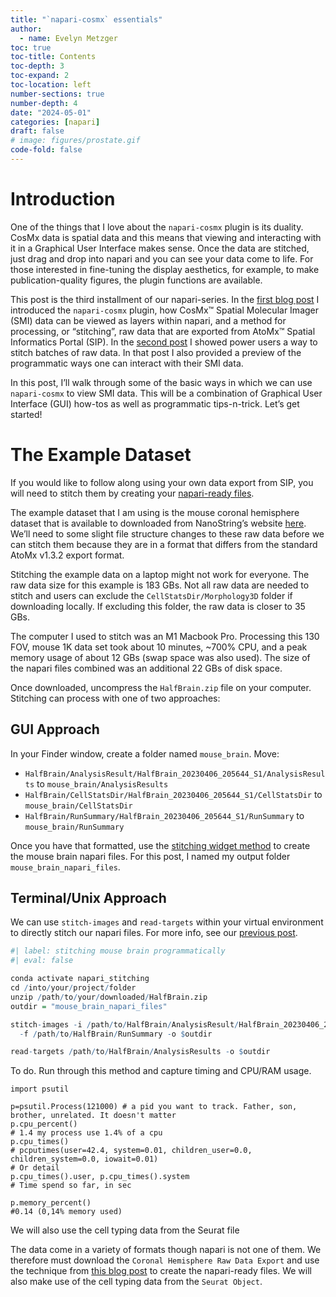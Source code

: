 ```yaml
---
title: "`napari-cosmx` essentials"
author:
  - name: Evelyn Metzger
toc: true
toc-title: Contents
toc-depth: 3
toc-expand: 2
toc-location: left
number-sections: true
number-depth: 4
date: "2024-05-01"
categories: [napari]
draft: false
# image: figures/prostate.gif
code-fold: false
---
```


# Introduction 

<!-- alt intro -->
One of the things that I love about the `napari-cosmx` plugin is its duality. CosMx
data is spatial data and this means that viewing and interacting with it in a Graphical User
Interface makes sense. Once the data are stitched, just drag and drop into napari
and you can see your data come to life. For those interested in fine-tuning the
display aesthetics, for example, to make publication-quality figures, the plugin
functions are available. 

This post is the third installment of our napari-series. In the [first blog post](../using-napari-for-cosmx-data/index.qmd){target="_blank"} I introduced the
`napari-cosmx` plugin, how CosMx&#8482; Spatial Molecular Imager (SMI) data
can be viewed as layers within napari, and a method for processing, 
or "stitching", raw data that are exported from AtoMx&#8482; Spatial Informatics
Portal (SIP). In the [second post](../napari-programmatically-stitching/stitching-programmatically.qmd){target="_blank"}
I showed power users a way to stitch batches of raw data. In that post I also
provided a preview of the programmatic ways one can interact with their SMI data.

In this post, I'll walk through some of the basic ways in which we can use `napari-cosmx`
to view SMI data. This will be a combination of Graphical User Interface (GUI)
how-tos as well as programmatic tips-n-trick. Let's get started!

# The Example Dataset

If you would like to follow along using your own data export from SIP, you will
need to stitch them by creating your [napari-ready files](../using-napari-for-cosmx-data/index.qmd#sec-napari-ready-files){target="_blank"}.

The example dataset that I am using is the mouse coronal hemisphere
dataset that is available to downloaded from NanoString's website [here](https://nanostring.com/products/cosmx-spatial-molecular-imager/ffpe-dataset/cosmx-smi-mouse-brain-ffpe-dataset/){target="blank"}. We'll need to some slight file structure changes
to these raw data before we can stitch them because they are in a format that differs from the standard
AtoMx v1.3.2 export format. 

::: {.callout-note}
Stitching the example data on a laptop might not work for everyone. 
The raw data size for this example is 183 GBs. Not all raw data are needed to stitch
and users can exclude the `CellStatsDir/Morphology3D` folder if downloading locally.
If excluding this folder, the raw data is closer to 35 GBs. 

The computer I used to stitch was an M1 Macbook Pro. Processing this 130 FOV, mouse
1K data set took about 10 minutes, ~700%
CPU, and a peak memory usage of about 12 GBs (swap space was also used). The size
of the napari files combined was an additional 22 GBs of disk space. 
:::

Once downloaded, uncompress the `HalfBrain.zip` file on your computer. Stitching
can process with one of two approaches:

::: {.panel-tabset group="language"}

## GUI Approach

In your Finder window, create a folder named `mouse_brain`.  Move:

- `HalfBrain/AnalysisResult/HalfBrain_20230406_205644_S1/AnalysisResults` to `mouse_brain/AnalysisResults`
- `HalfBrain/CellStatsDir/HalfBrain_20230406_205644_S1/CellStatsDir` to `mouse_brain/CellStatsDir`
- `HalfBrain/RunSummary/HalfBrain_20230406_205644_S1/RunSummary` to `mouse_brain/RunSummary`

Once you have that formatted, use the [stitching widget method](../using-napari-for-cosmx-data/index.qmd#sec-stitch-images){target="_blank"}
to create the mouse brain napari files. For this post, I named my output folder 
`mouse_brain_napari_files`.

## Terminal/Unix Approach

We can use `stitch-images` and `read-targets` within your virtual environment 
to directly stitch our napari files. For more info, see our
[previous post](../napari-programmatically-stitching/stitching-programmatically.qmd){target="_blank"}.


```r
#| label: stitching mouse brain programmatically
#| eval: false

conda activate napari_stitching
cd /into/your/project/folder
unzip /path/to/your/downloaded/HalfBrain.zip
outdir = "mouse_brain_napari_files"

stitch-images -i /path/to/HalfBrain/AnalysisResult/HalfBrain_20230406_205644_S1/AnalysisResults \ 
  -f /path/to/HalfBrain/RunSummary -o $outdir

read-targets /path/to/HalfBrain/AnalysisResults -o $outdir

```

To do. Run through this method and capture timing and CPU/RAM usage.

```
import psutil

p=psutil.Process(121000) # a pid you want to track. Father, son, brother, unrelated. It doesn't matter
p.cpu_percent()
# 1.4 my process use 1.4% of a cpu
p.cpu_times()
# pcputimes(user=42.4, system=0.01, children_user=0.0, children_system=0.0, iowait=0.01)
# Or detail
p.cpu_times().user, p.cpu_times().system
# Time spend so far, in sec

p.memory_percent()
#0.14 (0,14% memory used)
```

We will also use the cell typing data from the Seurat file



:::


<!-- ## Formatting the example data -->

The data come in a variety of formats though napari
is not one of them. We therefore must download the `Coronal Hemisphere Raw Data Export` and use the technique from [this blog post](../napari-programmatically-stitching/stitching-programmatically.qmd){target="_blank"}
to create the napari-ready files. We will also make use of the cell typing data from
the `Seurat Object`.

<!-- wget https://smi-public.objects.liquidweb.services/muBrainRelease_seurat.RDS -->

